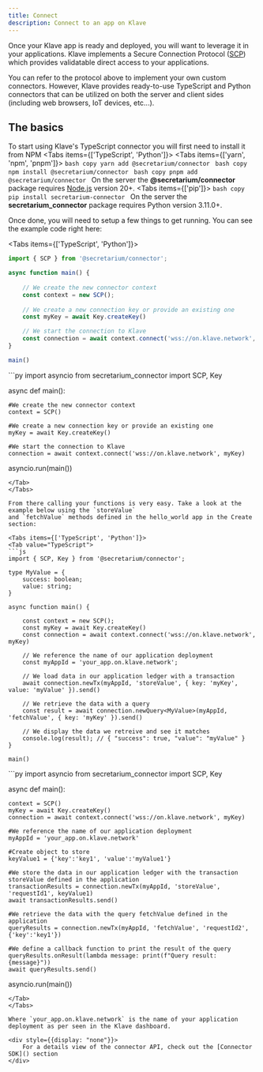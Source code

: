 ```yaml
---
title: Connect
description: Connect to an app on Klave
---
```

 
Once your Klave app is ready and deployed, you will want to leverage it in your applications.
Klave implements a Secure Connection Protocol ([SCP](/learn/architecture#secure-connection-protocol-scp)) which provides validatable direct access to your applications.

You can refer to the protocol above to implement your own custom connectors.
However, Klave provides ready-to-use TypeScript and Python connectors that can be utilized on both
the server and client sides (including web browsers, IoT devices, etc...).

## The basics

To start using Klave's TypeScript connector you will first need to install it from NPM
<Tabs items={['TypeScript', 'Python']}>
    <Tab value="TypeScript">
        <Tabs items={['yarn', 'npm', 'pnpm']}>
            <Tab value="yarn">
            ```bash copy
            yarn add @secretarium/connector
            ```
            </Tab>
            <Tab value="npm">
            ```bash copy
            npm install @secretarium/connector
            ```
            </Tab>
            <Tab value="pnpm">
            ```bash copy
            pnpm add @secretarium/connector
            ```
            </Tab>
        </Tabs>
        <Callout type="info" emoji="ℹ️">
            On the server the **@secretarium/connector** package requires [Node.js](https://nodejs.org) version 20+.
        </Callout>
    </Tab>
    <Tab value="Python">
        <Tabs items={['pip']}>
            <Tab value="pip">
            ```bash copy
            pip install secretarium-connector
            ```
            </Tab>
        </Tabs>
        <Callout type="info" emoji="ℹ️">
            On the server the **secretarium_connector** package requires Python version 3.11.0+.
        </Callout>
    </Tab>
</Tabs>

Once done, you will need to setup a few things to get running. You can see the example code right here:

<Tabs items={['TypeScript', 'Python']}>
<Tab value="TypeScript">
```js
import { SCP } from '@secretarium/connector';

async function main() {
    
    // We create the new connector context
    const context = new SCP();
    
    // We create a new connection key or provide an existing one
    const myKey = await Key.createKey()

    // We start the connection to Klave
    const connection = await context.connect('wss://on.klave.network', myKey)
}

main()
```
</Tab>
<Tab value="Python">
```py
import asyncio
from secretarium_connector import SCP, Key

async def main():

    #We create the new connector context
    context = SCP()

    #We create a new connection key or provide an existing one
    myKey = await Key.createKey()

    #We start the connection to Klave
    connection = await context.connect('wss://on.klave.network', myKey)

asyncio.run(main())
```
</Tab>
</Tabs>

From there calling your functions is very easy. Take a look at the example below using the `storeValue`
and `fetchValue` methods defined in the hello_world app in the Create section:

<Tabs items={['TypeScript', 'Python']}>
<Tab value="TypeScript">
```js
import { SCP, Key } from '@secretarium/connector';

type MyValue = {
    success: boolean;
    value: string;
}

async function main() {

    const context = new SCP();
    const myKey = await Key.createKey()
    const connection = await context.connect('wss://on.klave.network', myKey)

    // We reference the name of our application deployment
    const myAppId = 'your_app.on.klave.network';

    // We load data in our application ledger with a transaction
    await connection.newTx(myAppId, 'storeValue', { key: 'myKey', value: 'myValue' }).send()

    // We retrieve the data with a query
    const result = await connection.newQuery<MyValue>(myAppId, 'fetchValue', { key: 'myKey' }).send()

    // We display the data we retreive and see it matches
    console.log(result); // { "success": true, "value": "myValue" }
}

main()
```
</Tab>
<Tab value="Python">
```py
import asyncio
from secretarium_connector import SCP, Key

async def main():

    context = SCP()
    myKey = await Key.createKey()
    connection = await context.connect('wss://on.klave.network', myKey)

    #We reference the name of our application deployment
    myAppId = 'your_app.on.klave.network'

    #Create object to store
    keyValue1 = {'key':'key1', 'value':'myValue1'}

    #We store the data in our application ledger with the transaction storeValue defined in the application
    transactionResults = connection.newTx(myAppId, 'storeValue', 'requestId1', keyValue1)
    await transactionResults.send()

    #We retrieve the data with the query fetchValue defined in the application
    queryResults = connection.newTx(myAppId, 'fetchValue', 'requestId2', {'key':'key1'})

    #We define a callback function to print the result of the query
    queryResults.onResult(lambda message: print(f"Query result: {message}"))
    await queryResults.send()

asyncio.run(main())
```
</Tab>
</Tabs>

Where `your_app.on.klave.network` is the name of your application deployment as per seen in the Klave dashboard.

<div style={{display: "none"}}>
    For a details view of the connector API, check out the [Connector SDK]() section
</div>